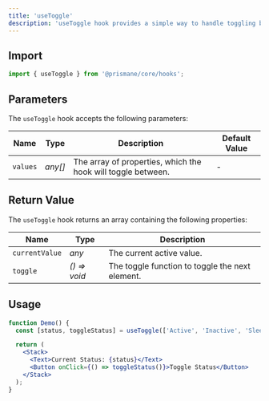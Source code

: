 ---
title: 'useToggle'
description: 'useToggle hook provides a simple way to handle toggling between a set of values.'
---

## Import

```js
import { useToggle } from '@prismane/core/hooks';
```

## Parameters

The `useToggle` hook accepts the following parameters:

| Name     | Type    | Description                                                  | Default Value |
| -------- | ------- | ------------------------------------------------------------ | ------------- |
| `values` | _any[]_ | The array of properties, which the hook will toggle between. | -             |

## Return Value

The `useToggle` hook returns an array containing the following properties:

| Name           | Type         | Description                                     |
| -------------- | ------------ | ----------------------------------------------- |
| `currentValue` | _any_        | The current active value.                       |
| `toggle`       | _() => void_ | The toggle function to toggle the next element. |

## Usage

```jsx preview
function Demo() {
  const [status, toggleStatus] = useToggle(['Active', 'Inactive', 'Sleep']);

  return (
    <Stack>
      <Text>Current Status: {status}</Text>
      <Button onClick={() => toggleStatus()}>Toggle Status</Button>
    </Stack>
  );
}
```
